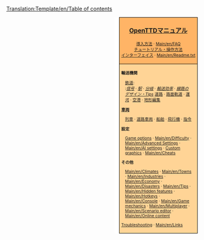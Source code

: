 <noinclude>[[Translation:Template/en/Table of contents]]{{en/-}}</noinclude>
<div style="float:right; padding-left:12px; background:#ffffff;">
<div style="border:1px solid #000000; background:#ffb466; padding:5px; -moz-border-radius-topleft:5px; -moz-border-radius-topright:5px; font-size: 12pt;">
<center><strong><font size="3">[[Main/ja/OpenTTD|OpenTTDマニュアル]]</font></strong></center>
<div style="font-size: 8pt; text-align: center;">
[[Main/en/Installation|導入方法]] &middot; 
[[Main/en/FAQ]]<br />
[[Main/en/Tutorial|チュートリアル・操作方法]]<br />
[[Main/en/Game interface|インターフェイス]] &middot; 
[[Main/en/Readme.txt]]
</div>
</div>
<div style="border:1px solid black; border-top-width: 0px; background:#ffd496; padding:5px; -moz-border-radius-bottomleft:5px; -moz-border-radius-bottomright:8px; font-size: 8pt;">

<div style="width: 186px">
'''輸送機関'''
<div style="margin-left:10px;">
[[Main/en/Railway construction|鉄道]]: <br />
:''[[Main/en/Signals|信号]]'' &middot; ''[[Main/en/Railway station|駅]]'' &middot; ''[[Main/en/Junction|分岐]]'' &middot; ''[[Main/en/Railway Designs|輸送効率]]'' &middot; ''[[Main/en/Rail Designs|線路のデザイン・Tips]]''
[[Main/en/Roadway construction|道路]] &middot; [[Main/en/Tramways|路面軌道]] &middot; [[Main/en/Waterway construction|運河]] &middot; [[Main/en/Airport construction|空港]] &middot; [[Main/en/Landscaping|地形編集]]
</div>
</div>

<div style="width: 186px">
'''[[Main/en/Vehicles|車両]]'''
<div style="margin-left:10px;">
[[Main/en/Trains|列車]] &middot; [[Main/en/Road vehicles|道路車両]] &middot; [[Main/en/Ships|船舶]] &middot;
[[Main/en/Aircraft|飛行機]] &middot; [[Main/en/Orders|指令]]
</div>
</div>

<div style="width: 186px">
'''設定'''
<div style="margin-left:10px;">
[[Main/en/Game options window|Game options]] &middot; [[Main/en/Difficulty]] &middot; [[Main/en/Advanced Settings]] &middot; [[Main/en/AI settings]] &middot;
[[Main/en/NewGRF|Custom graphics]] &middot; [[Main/en/Cheats]]
</div>
</div>

<div style="width: 186px">
'''その他'''<br />
<div style="margin-left:10px;">
[[Main/en/Climates]] &middot; [[Main/en/Towns]] &middot; [[Main/en/Industries]] &middot; [[Main/en/Economy]] &middot;
[[Main/en/Disasters]] &middot; [[Main/en/Tips]] &middot;
[[Main/en/Hidden features]] &middot; [[Main/en/Hotkeys]] &middot;
[[Main/en/Console]] &middot; [[Main/en/Game mechanics]] &middot;
[[Main/en/Multiplayer]] &middot; [[Main/en/Scenario editor]] &middot;
[[Main/en/Online content]]
</div>
</div>

[[Main/en/Troubleshooting|Troubleshooting]] &middot; [[Main/en/Links]]
</div>
</div>
<includeonly>[[Category:en/Manual|{{PAGENAME}}]]</includeonly>